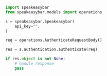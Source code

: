 ```python Authenticate.py
import speakeasybar
from speakeasybar.models import operations

s = speakeasybar.Speakeasybar(
    api_key="",
)

req = operations.AuthenticateRequestBody()

res = s.authentication.authenticate(req)

if res.object is not None:
    # handle response
    pass
```
